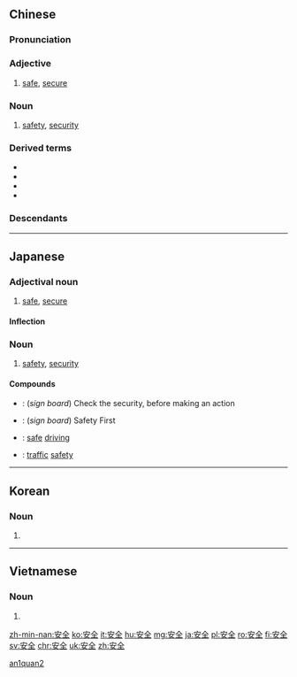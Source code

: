 ==Chinese==
{{zh-hanzi-box|[[安]][[全]]}}

===Pronunciation===
{{zh-pron
|m=ānquán
|c=on1 cyun4
|mn=an-chôan
|w=1oe xxi
|ma=Zh-anquán.ogg
|cat=n
}}

===Adjective===
{{zh-adj}}

# [[safe]], [[secure]]

===Noun===
{{zh-noun}}

# [[safety]], [[security]]

===Derived terms===
* {{zh-l|安全帶/安全带|ānquándài}}
* {{zh-l|安全感|ānquángǎn}}
* {{zh-l|安全套|ānquántào}}
* {{zh-l|聯合國安全理事會/联合国安全理事会|Liánhéguó Ānquán Lǐshìhuì}}

===Descendants===
{{Sinoxenic-word|安全|あんぜん|안전|an toàn}}

[[Category:Elementary Mandarin|an1quan2]]

----

==Japanese==
{{ja-kanjitab|あん|ぜん|yomi=on}}

===Adjectival noun===
{{ja-adj|infl=な|あんぜん}}

# [[safe]], [[secure]]

====Inflection====
{{ja-na|あんぜん}}

===Noun===
{{ja-noun|あんぜん}}

# [[safety]], [[security]]

====Compounds====
* {{ja-r|安全確認|あんぜん かくにん}}: (''sign board'') Check the security, before making an action
* {{ja-r|安全第一|あんぜん だい.いち}}: (''sign board'') Safety First
* {{ja-r|安全運転|あんぜん うんてん}}: [[safe]] [[driving]]
* {{ja-r|交通安全|こうつう あんぜん}}: [[traffic]] [[safety]]

----

==Korean==
{{ko-hanjatab}}

===Noun===
{{ko-noun|hj|hangeul=안전}}

# {{hanja form of|안전|[[safety]]}}

----

==Vietnamese==
{{vi-hantutab|安|全}}

===Noun===
{{vi-noun|sc=Hani}}

# {{han tu form of|an toàn|[[safety]]}}

[[zh-min-nan:安全]]
[[ko:安全]]
[[it:安全]]
[[hu:安全]]
[[mg:安全]]
[[ja:安全]]
[[pl:安全]]
[[ro:安全]]
[[fi:安全]]
[[sv:安全]]
[[chr:安全]]
[[uk:安全]]
[[zh:安全]]